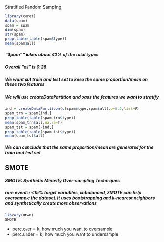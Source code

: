 Stratified Random Sampling
```r
library(caret)
data(spam)
spam = spam
dim(spam)
str(spam)
prop.table(table(spam$type))
mean(spam$all)
```
##### "Spam"" takes about 40% of the total types  
##### Overall "all" is 0.28  
##### We want out train and test set to keep the same proportion/mean on these two features  
##### We will use createDataPartition and pass the features we want to stratify  

```r
ind = createDataPartition(c(spam$type,spam$all),p=0.5,list=F)
spam_trn = spam[ind,]
prop.table(table(spam_trn$type))
mean(spam_trn$all,na.rm=T)
spam_tst = spam[-ind,]
prop.table(table(spam_tst$type))
mean(spam_tst$all)
```

##### We can conclude that the same proportion/mean are generated for the train and test set

SMOTE
---
##### SMOTE: Synthetic Minority Over-sampling Techniques  
##### rare events: <15% target variables, imbalanced, SMOTE can help oversample the dataset. It uses bootstrapping and k-nearest neighbors and synthetically create more observations

```r
library(DMwR)
SMOTE
```
- perc.over = k, how much you want to oversample  
- perc.under = k, how much you want to undersample

